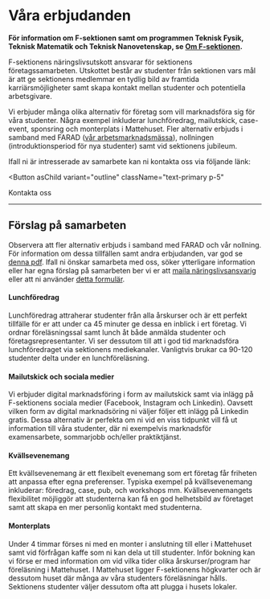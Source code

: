 
# Våra erbjudanden

**För information om F-sektionen samt om programmen Teknisk Fysik, Teknisk Matematik och Teknisk Nanovetenskap, se [Om F-sektionen](/foretag/om).**

F-sektionens näringslivsutskott ansvarar för sektionens företagssamarbeten. Utskottet består av studenter från sektionen vars mål är att ge sektionens medlemmar en tydlig bild av framtida karriärsmöjligheter samt skapa kontakt mellan studenter och potentiella arbetsgivare.

Vi erbjuder många olika alternativ för företag som vill marknadsföra sig för våra studenter. Några exempel inkluderar lunchföredrag, mailutskick, case-event, sponsring och monterplats i Mattehuset. Fler alternativ erbjuds i samband med FARAD ([vår arbetsmarknadsmässa](https://farad.nu)), nollningen (introduktionsperiod för nya studenter) samt vid sektionens jubileum.

Ifall ni är intresserade av samarbete kan ni kontakta oss via följande länk:

<Button
  asChild
  variant="outline"
  className="text-primary p-5"
>
  <Link href="/contact">Kontakta oss</Link>
</Button>

---
## Förslag på samarbeten

Observera att fler alternativ erbjuds i samband med FARAD och vår nollning. För information om dessa tillfällen samt andra erbjudanden, var god se [denna pdf](https://old.fsektionen.se/dokument/826). Ifall ni önskar samarbeta med oss, söker ytterligare information eller har egna förslag på samarbeten ber vi er att [maila näringslivsansvarig](mailto:naringsliv@fsektionen.se) eller att ni använder [detta formulär](/contact).

#### Lunchföredrag

Lunchföredrag attraherar studenter från alla årskurser och är ett perfekt tillfälle för er att under ca 45 minuter ge dessa en inblick i ert företag. Vi ordnar föreläsningssal samt lunch åt både anmälda studenter och företagsrepresentanter. Vi ser dessutom till att i god tid marknadsföra lunchföredraget via sektionens mediekanaler. Vanligtvis brukar ca 90-120 studenter delta under en lunchföreläsning.

#### Mailutskick och sociala medier

Vi erbjuder digital marknadsföring i form av mailutskick samt via inlägg på F-sektionens sociala medier (Facebook, Instagram och Linkedin). Oavsett vilken form av digital marknadsöring ni väljer följer ett inlägg på Linkedin gratis. Dessa alternativ är perfekta om ni vid en viss tidpunkt vill få ut information till våra studenter, där ni exempelvis marknadsför examensarbete, sommarjobb och/eller praktiktjänst.

#### Kvällsevenemang

Ett kvällsevenemang är ett flexibelt evenemang som ert företag får friheten att anpassa efter egna preferenser. Typiska exempel på kvällsevenemang inkluderar: föredrag, case, pub, och workshops mm. Kvällsevenemangets flexibilitet möjliggör att studenterna kan få en god helhetsbild av företaget samt att skapa en mer personlig kontakt med studenterna.

#### Monterplats

Under 4 timmar förses ni med en monter i anslutning till eller i Mattehuset samt vid förfrågan kaffe som ni kan dela ut till studenter. Inför bokning kan vi förse er med information om vid vilka tider olika årskurser/program har föreläsning i Mattehuset. I Mattehuset ligger F-sektionens högkvarter och är dessutom huset där många av våra studenters föreläsningar hålls. Sektionens studenter väljer dessutom ofta att plugga i husets lokaler.


